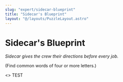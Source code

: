 ```yaml
---
slug: "expert/sidecar-blueprint"
title: "Sidecar's Blueprint"
layout: "@/layouts/PuzzleLayout.astro"
---
```


# Sidecar&apos;s Blueprint

_Sidecar gives the crew their directions before every job._

(Find common words of four or more letters.)

<div class="grid grid-cols-10">
<> TEST </>
</div>